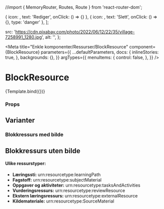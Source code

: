 //import { MemoryRouter, Routes, Route } from 'react-router-dom';


  { icon: <Pencil />, text: 'Rediger', onClick: () => {} },
  { icon: <DeleteForever />, text: 'Slett', onClick: () => {}, type: 'danger' },
];


  src: 'https://cdn.pixabay.com/photo/2022/06/12/22/35/village-7258991_1280.jpg',
  alt: '',
};

<Meta
  title="Enkle komponenter/Ressurser/BlockResource"
  component={BlockResource}
  parameters={{
    ...defaultParameters,
    docs: {
      inlineStories: true,
    },
    backgrounds: {},
  }}
  argTypes={{
    menuItems: {
      control: false,
    },
  }}
/>


# BlockResource

<Canvas>
  <Story
    name="BlockResource"
    args={{
      id: '1234',
      link: '',
      title: 'Tittel til ressurs',
      resourceImage: {
        src: '',
        alt: '',
      },
      resourceTypes: [{ id: 'urn:resourcetype:learningPath', name: 'Læringssti' }],
      tags: tags,
    }}>
    {Template.bind({})}
  </Story>
</Canvas>

### Props

<ArgsTable story="BlockResource" />

## Varianter

### Blokkressurs med bilde

<Canvas>
  <BrowserRouter>
    <BlockResource
      id="2ae58e7d-ea25-49f0-b2a5-1f11830f8c04"
      key={'blockResource'}
      title="Helt Vanlig Tittel"
      resourceTypes={[{ id: 'urn:resourcetype:subjectMaterial', name: 'Fagstoff' }]}
      tags={tags}
      description={'Dette er for eksempel en fagbeskrivelse! Dersom den er for lang vil den bli forkortet'}
      resourceImage={resourceImage}
      link={''}
      menuItems={menuItems}
    />
  </BrowserRouter>
</Canvas>

## Blokkressurs uten bilde

<Canvas>
  <BrowserRouter>
    <BlockResource
      id="2ae58e7d-ea25-49f0-b2a5-1f11830f8c04"
      key={'blockResource'}
      title="Helt Vanlig Tittel"
      resourceTypes={[{ id: 'urn:resourcetype:subjectMaterial', name: 'Fagstoff' }]}
      tags={tags}
      description={'Dette er for eksempel en fagbeskrivelse! Dersom den er for lang vil den bli forkortet'}
      resourceImage={{
        src: '',
        alt: '',
      }}
      link={''}
      menuItems={menuItems}
    />
  </BrowserRouter>
</Canvas>

#### Ulike ressurstyper:

- **Læringssti:** urn:resourcetype:learningPath
- **Fagstoff:** urn:resourcetype:subjectMaterial
- **Oppgaver og aktiviteter:** urn:resourcetype:tasksAndActivities
- **Vurderingsressurs:** urn:resourcetype:reviewResource
- **Ekstern læringsressurs:** urn:resourcetype:externalResource
- **Kildemateriale:** urn:resourcetype:SourceMaterial
